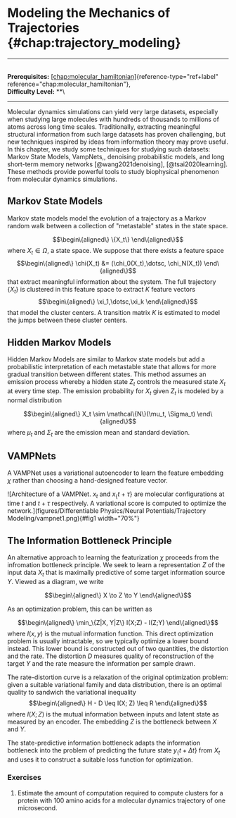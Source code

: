 # Modeling the Mechanics of Trajectories \{#chap:trajectory_modeling\}

------------------------------------------------------------------------

\
**Prerequisites:**
[\[chap:molecular_hamiltonian\]](#chap:molecular_hamiltonian)\{reference-type="ref+label"
reference="chap:molecular_hamiltonian"\},\
**Difficulty Level:** \*\*\

------------------------------------------------------------------------

Molecular dynamics simulations can yield very large datasets, especially
when studying large molecules with hundreds of thousands to millions of
atoms across long time scales. Traditionally, extracting meaningful
structural information from such large datasets has proven challenging,
but new techniques inspired by ideas from information theory may prove
useful. In this chapter, we study some techniques for studying such
datasets: Markov State Models, VampNets,, denoising probabilistic
models, and long short-term memory networks [@wang2021denoising],
[@tsai2020learning]. These methods provide powerful tools to study
biophysical phenomenon from molecular dynamics simulations.

## Markov State Models

Markov state models model the evolution of a trajectory as a Markov
random walk between a collection of \"metastable\" states in the state
space.

$$\begin\{aligned\}
\{X_t\}
\end\{aligned\}$$ where $X_t \in \Omega$, a state space. We suppose that
there exists a feature space $$\begin\{aligned\}
\chi(X_t) &= (\chi_0(X_t),\dotsc, \chi_N(X_t))
\end\{aligned\}$$ that extract meaningful information about the system.
The full trajectory $\{X_t\}$ is clustered in this feature space to
extract $K$ feature vectors $$\begin\{aligned\}
\xi_1,\dotsc,\xi_k
\end\{aligned\}$$ that model the cluster centers. A transition matrix $K$
is estimated to model the jumps between these cluster centers.

## Hidden Markov Models

Hidden Markov Models are similar to Markov state models but add a
probabilistic interpretation of each metastable state that allows for
more gradual transition between different states. This method assumes an
emission process whereby a hidden state $Z_t$ controls the measured
state $X_t$ at every time step. The emission probability for $X_t$ given
$Z_t$ is modeled by a normal distribution

$$\begin\{aligned\}
X_t \sim \mathcal\{N\}(\mu_t, \Sigma_t)
\end\{aligned\}$$ where $\mu_t$ and $\Sigma_t$ are the emission mean and
standard deviation.

## VAMPNets

A VAMPNet uses a variational autoencoder to learn the feature embedding
$\chi$ rather than choosing a hand-designed feature vector.

![Architecture of a VAMPNet. $x_t$ and $x_\{t+\tau\}$ are molecular
configurations at time $t$ and $t+\tau$ respectively. A variational
score is computed to optimize the
network.](figures/Differentiable Physics/Neural Potentials/Trajectory Modeling/vampnet1.png)\{#fig1
width="70%"\}

## The Information Bottleneck Principle

An alternative approach to learning the featurization $\chi$ proceeds
from the infromation bottleneck principle. We seek to learn a
representation $Z$ of the input data $X_t$ that is maximally predictive
of some target information source $Y$. Viewed as a diagram, we write

$$\begin\{aligned\}
    X \to Z \to Y
\end\{aligned\}$$

As an optimization problem, this can be written as

$$\begin\{aligned\}
    \min_\{Z|X, Y|Z\} I(X;Z) - I(Z;Y)
\end\{aligned\}$$ where $I(x, y)$ is the mutual information function. This
direct optimization problem is usually intractable, so we typically
optimize a lower bound instead. This lower bound is constructed out of
two quantities, the distortion and the rate. The distortion $D$ measures
quality of reconstruction of the target $Y$ and the rate measure the
information per sample drawn.

The rate-distortion curve is a relaxation of the original optimization
problem: given a suitable variational family and data distribution,
there is an optimal quality to sandwich the variational inequality
$$\begin\{aligned\}
    H - D \leq I(X; Z) \leq R
\end\{aligned\}$$ where $I(X; Z)$ is the mutual information between inputs
and latent state as measured by an encoder. The embedding $Z$ is the
bottleneck between $X$ and $Y$.

The state-predictive information bottleneck adapts the information
bottleneck into the problem of predicting the future state
$y_\{t+\Delta t\}$ from $X_t$ and uses it to construct a suitable loss
function for optimization.

### Exercises

1.  Estimate the amount of computation required to compute clusters for
    a protein with 100 amino acids for a molecular dynamics trajectory
    of one microsecond.
